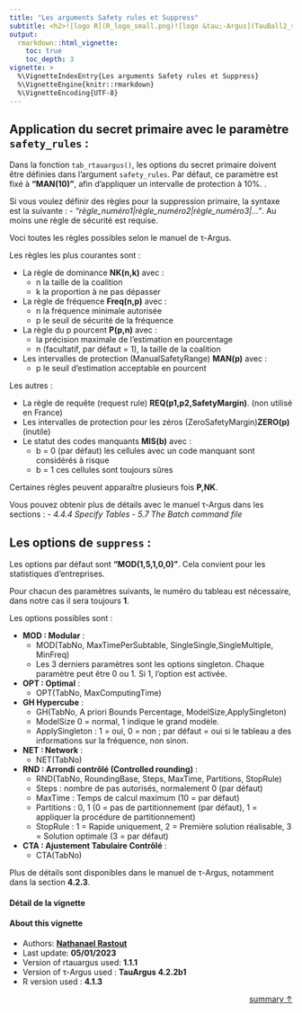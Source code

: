 ```yaml
---
title: "Les arguments Safety rules et Suppress"
subtitle: <h2>![logo R](R_logo_small.png)![logo &tau;-Argus](TauBall2_small.png)<br/>Package {rtauargus}</h2>
output:
  rmarkdown::html_vignette:
    toc: true
    toc_depth: 3
vignette: >
  %\VignetteIndexEntry{Les arguments Safety rules et Suppress}
  %\VignetteEngine{knitr::rmarkdown}
  %\VignetteEncoding{UTF-8}
---
```





## Application du secret primaire avec le paramètre `safety_rules` :

Dans la fonction `tab_rtauargus()`, les options du secret primaire doivent être définies dans l'argument `safety_rules`. Par défaut, ce paramètre est fixé à **"MAN(10) "**, afin d'appliquer un intervalle de protection à 10%. .

Si vous voulez définir des règles pour la suppression primaire, la syntaxe est la suivante :
- *"règle_numéro1|règle_numéro2|règle_numéro3|... "*.
Au moins une règle de sécurité est requise.

Voci toutes les règles possibles selon le manuel de &tau;-Argus.

Les règles les plus courantes sont :

- La règle de dominance **NK(n,k)** avec :
  - n la taille de la coalition
  - k la proportion à ne pas dépasser
- La règle de fréquence **Freq(n,p)** avec :
  - n la fréquence minimale autorisée
  - p le seuil de sécurité de la fréquence
- La règle du p pourcent **P(p,n)** avec :
  - la précision maximale de l'estimation en pourcentage
  - n (facultatif, par défaut = 1), la taille de la coalition
- Les intervalles de protection (ManualSafetyRange) **MAN(p)** avec :
  - p le seuil d'estimation acceptable en pourcent

Les autres :

- La règle de requête (request rule) **REQ(p1,p2,SafetyMargin)**. (non utilisé en France)
- Les intervalles de protection pour les zéros (ZeroSafetyMargin)**ZERO(p)** (inutile)
- Le statut des codes manquants **MIS(b)** avec :
  - b = 0 (par défaut) les cellules avec un code manquant sont considérés à risque
  - b = 1 ces cellules sont toujours sûres

Certaines règles peuvent apparaître plusieurs fois **P,NK**.

Vous pouvez obtenir plus de détails avec le manuel &tau;-Argus dans les sections :
- _4.4.4 Specify Tables_
- _5.7 The Batch command file_

## Les options de `suppress` :

Les options par défaut sont **"MOD(1,5,1,0,0) "**.
Cela convient pour les statistiques d'entreprises.

Pour chacun des paramètres suivants, le numéro du tableau est nécessaire, dans notre cas il sera toujours **1**.

Les options possibles sont :

- **MOD : Modular** :
  - MOD(TabNo, MaxTimePerSubtable, SingleSingle,SingleMultiple, MinFreq)
  - Les 3 derniers paramètres sont les options singleton.
  Chaque paramètre peut être 0 ou 1. Si 1, l'option est activée.

 - **OPT : Optimal** :
   - OPT(TabNo, MaxComputingTime)

- **GH Hypercube** :
  - GH(TabNo, A priori Bounds Percentage, ModelSize,ApplySingleton)
  - ModelSize 0 = normal, 1 indique le grand modèle.
  - ApplySingleton : 1 = oui, 0 = non ; par défaut = oui si le tableau a des informations sur la fréquence, non sinon.

- **NET : Network** :
   - NET(TabNo)

- **RND : Arrondi contrôlé (Controlled rounding)** :
  - RND(TabNo, RoundingBase, Steps, MaxTime, Partitions, StopRule)
  - Steps : nombre de pas autorisés, normalement 0 (par défaut)
   - MaxTime : Temps de calcul maximum (10 = par défaut)
   - Partitions : 0, 1 (0 = pas de partitionnement (par défaut), 1 = appliquer la procédure de partitionnement)
   - StopRule : 1 = Rapide uniquement, 2 = Première solution réalisable, 3 = Solution optimale (3 = par défaut)

- **CTA : Ajustement Tabulaire Contrôlé** :
  - CTA(TabNo)

Plus de détails sont disponibles dans le manuel de &tau;-Argus, notamment dans la section **4.2.3**.

#### Détail de la vignette

#### About this vignette

- Authors: **<a href="mailto:nathanael.rastout@insee.fr">Nathanael Rastout</a>**
- Last update: **05/01/2023**
- Version of rtauargus used: **1.1.1**
- Version of &tau;-Argus used : **TauArgus 4.2.2b1**
- R version used :  **4.1.3**

<p style="text-align: right">
  <a href="#TOC" title="Back to summary">summary &uarr;</a>
</p>

